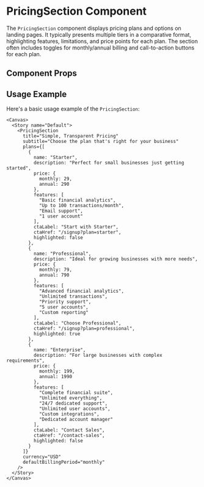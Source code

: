 

<Meta of={PricingSection} />

# PricingSection Component

The `PricingSection` component displays pricing plans and options on landing pages. It typically presents multiple tiers in a comparative format, highlighting features, limitations, and price points for each plan. The section often includes toggles for monthly/annual billing and call-to-action buttons for each plan.

## Component Props

<Canvas of={PricingSection.Default} />

<Controls />

## Usage Example

Here's a basic usage example of the `PricingSection`:

```tsx
<Canvas>
  <Story name="Default">
    <PricingSection
      title="Simple, Transparent Pricing"
      subtitle="Choose the plan that's right for your business"
      plans={[
        {
          name: "Starter",
          description: "Perfect for small businesses just getting started",
          price: {
            monthly: 29,
            annual: 290
          },
          features: [
            "Basic financial analytics",
            "Up to 100 transactions/month",
            "Email support",
            "1 user account"
          ],
          ctaLabel: "Start with Starter",
          ctaHref: "/signup?plan=starter",
          highlighted: false
        },
        {
          name: "Professional",
          description: "Ideal for growing businesses with more needs",
          price: {
            monthly: 79,
            annual: 790
          },
          features: [
            "Advanced financial analytics",
            "Unlimited transactions",
            "Priority support",
            "5 user accounts",
            "Custom reporting"
          ],
          ctaLabel: "Choose Professional",
          ctaHref: "/signup?plan=professional",
          highlighted: true
        },
        {
          name: "Enterprise",
          description: "For large businesses with complex requirements",
          price: {
            monthly: 199,
            annual: 1990
          },
          features: [
            "Complete financial suite",
            "Unlimited everything",
            "24/7 dedicated support",
            "Unlimited user accounts",
            "Custom integrations",
            "Dedicated account manager"
          ],
          ctaLabel: "Contact Sales",
          ctaHref: "/contact-sales",
          highlighted: false
        }
      ]}
      currency="USD"
      defaultBillingPeriod="monthly"
    />
  </Story>
</Canvas>
``` 